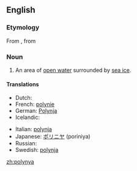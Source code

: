 {{wikipedia}}
==English==

===Etymology===
From {{etyl|ru}} {{term|lang=ru|полынья|tr=polyn'já}}, from {{term|lang=ru|полый||hollow|tr=polyni}}{{attention|ru|transcription please}}

===Noun===
{{en-noun}}

# {{hydrology}} An area of [[open water]] surrounded by [[sea ice]].

====Translations====
{{trans-top|an area of open water surrounded by sea ice}}
* Dutch: {{t+|nl|wakvlakte}}
* French: [[polynie]]
* German: [[Polynja]] {{f}}
* Icelandic: {{t+|is|vök|f}}
{{trans-mid}}
* Italian: [[polynja]] {{f}}
* Japanese: [[ポリニヤ]] (poriniya)
* Russian: {{t+|ru|полынья|tr=polyn'já}}
* Swedish: [[polynja]]
{{trans-bottom}}

[[zh:polynya]]